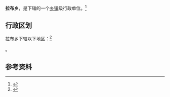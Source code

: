 {{中国乡级行政区|63/27/23/201/000}}

'''拉布乡'''，是{{PRC admin/fullname|63/27/23/201/000|3}}下辖的一个[[乡镇|乡镇]]级行政单位。<ref>{{PRC admin/ref sgc|{{PRC admin/parent|63/27/23/201/000}}}}</ref>

== 行政区划 ==

拉布乡下辖以下地区：<ref>{{PRC admin/ref sgc|63/27/23/201/000}}</ref>

{{PRC admin/children|63/27/23/201/000}}。

== 参考资料 ==

{{reflist}}

{{行政区划小作品}}
{{PRC admin/navcat|63/27/23/201/000}}